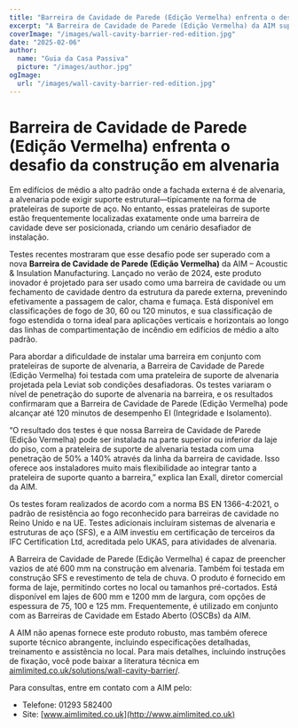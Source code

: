 ```yaml
---
title: "Barreira de Cavidade de Parede (Edição Vermelha) enfrenta o desafio da construção em alvenaria"
excerpt: "A Barreira de Cavidade de Parede (Edição Vermelha) da AIM supera os desafios de instalação integrando-se com prateleiras de suporte em alvenaria, garantindo uma proteção contra incêndios robusta."
coverImage: "/images/wall-cavity-barrier-red-edition.jpg"
date: "2025-02-06"
author:
  name: "Guia da Casa Passiva"
  picture: "/images/author.jpg"
ogImage:
  url: "/images/wall-cavity-barrier-red-edition.jpg"
---
```


# Barreira de Cavidade de Parede (Edição Vermelha) enfrenta o desafio da construção em alvenaria

Em edifícios de médio a alto padrão onde a fachada externa é de alvenaria, a alvenaria pode exigir suporte estrutural—tipicamente na forma de prateleiras de suporte de aço. No entanto, essas prateleiras de suporte estão frequentemente localizadas exatamente onde uma barreira de cavidade deve ser posicionada, criando um cenário desafiador de instalação.

Testes recentes mostraram que esse desafio pode ser superado com a nova **Barreira de Cavidade de Parede (Edição Vermelha)** da AIM – Acoustic & Insulation Manufacturing. Lançado no verão de 2024, este produto inovador é projetado para ser usado como uma barreira de cavidade ou um fechamento de cavidade dentro da estrutura da parede externa, prevenindo efetivamente a passagem de calor, chama e fumaça. Está disponível em classificações de fogo de 30, 60 ou 120 minutos, e sua classificação de fogo estendida o torna ideal para aplicações verticais e horizontais ao longo das linhas de compartimentação de incêndio em edifícios de médio a alto padrão.

Para abordar a dificuldade de instalar uma barreira em conjunto com prateleiras de suporte de alvenaria, a Barreira de Cavidade de Parede (Edição Vermelha) foi testada com uma prateleira de suporte de alvenaria projetada pela Leviat sob condições desafiadoras. Os testes variaram o nível de penetração do suporte de alvenaria na barreira, e os resultados confirmaram que a Barreira de Cavidade de Parede (Edição Vermelha) pode alcançar até 120 minutos de desempenho EI (Integridade e Isolamento).

“O resultado dos testes é que nossa Barreira de Cavidade de Parede (Edição Vermelha) pode ser instalada na parte superior ou inferior da laje do piso, com a prateleira de suporte de alvenaria testada com uma penetração de 50% a 140% através da linha da barreira de cavidade. Isso oferece aos instaladores muito mais flexibilidade ao integrar tanto a prateleira de suporte quanto a barreira,” explica Ian Exall, diretor comercial da AIM.

Os testes foram realizados de acordo com a norma BS EN 1366-4:2021, o padrão de resistência ao fogo reconhecido para barreiras de cavidade no Reino Unido e na UE. Testes adicionais incluíram sistemas de alvenaria e estruturas de aço (SFS), e a AIM investiu em certificação de terceiros da IFC Certification Ltd, acreditada pelo UKAS, para atividades de alvenaria.

A Barreira de Cavidade de Parede (Edição Vermelha) é capaz de preencher vazios de até 600 mm na construção em alvenaria. Também foi testada em construção SFS e revestimento de tela de chuva. O produto é fornecido em forma de laje, permitindo cortes no local ou tamanhos pré-cortados. Está disponível em lajes de 600 mm e 1200 mm de largura, com opções de espessura de 75, 100 e 125 mm. Frequentemente, é utilizado em conjunto com as Barreiras de Cavidade em Estado Aberto (OSCBs) da AIM.

A AIM não apenas fornece este produto robusto, mas também oferece suporte técnico abrangente, incluindo especificações detalhadas, treinamento e assistência no local. Para mais detalhes, incluindo instruções de fixação, você pode baixar a literatura técnica em [aimlimited.co.uk/solutions/wall-cavity-barrier/](http://aimlimited.co.uk/solutions/wall-cavity-barrier/).

Para consultas, entre em contato com a AIM pelo:

- Telefone: 01293 582400
- Site: [www.aimlimited.co.uk](http://www.aimlimited.co.uk)